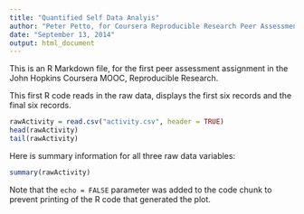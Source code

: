 ```yaml
---
title: "Quantified Self Data Analyis"
author: "Peter Petto, for Coursera Reproducible Research Peer Assessment #1"
date: "September 13, 2014"
output: html_document
---
```

This is an R Markdown file, for the first peer assessment assignment in the John Hopkins Coursera MOOC, Reproducible Research.

This first R code reads in the raw data, displays the first six records and the final six records.

```r
rawActivity = read.csv("activity.csv", header = TRUE)
head(rawActivity)
tail(rawActivity)
```

Here is summary information for all three raw data variables:

```r
summary(rawActivity)
```

Note that the `echo = FALSE` parameter was added to the code chunk to prevent printing of the R code that generated the plot.
